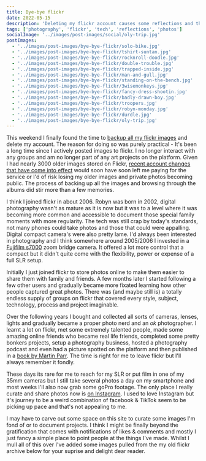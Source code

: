 ```yaml
---
title: Bye-bye flickr
date: 2022-05-15
description: 'Deleting my flickr account causes some reflections and thoughts of how to share my creations'
tags: ['photography', 'flickr', 'tech', 'reflections', 'photos']
socialImage: '../images/post-images/social/oly-trip.jpg'
postImages:
  - '../images/post-images/bye-bye-flickr/solo-bike.jpg'
  - '../images/post-images/bye-bye-flickr/tshirt-suntan.jpg'
  - '../images/post-images/bye-bye-flickr/rocknroll-doodle.jpg'
  - '../images/post-images/bye-bye-flickr/double-trouble.jpg'
  - '../images/post-images/bye-bye-flickr/trapped-inside.jpg'
  - '../images/post-images/bye-bye-flickr/man-and-gull.jpg'
  - '../images/post-images/bye-bye-flickr/standing-on-the-bench.jpg'
  - '../images/post-images/bye-bye-flickr/3wisemonkeys.jpg'
  - '../images/post-images/bye-bye-flickr/fancy-dress-shootin.jpg'
  - '../images/post-images/bye-bye-flickr/badly-drawn-boy.jpg'
  - '../images/post-images/bye-bye-flickr/troopers.jpg'
  - '../images/post-images/bye-bye-flickr/robyn-monday.jpg'
  - '../images/post-images/bye-bye-flickr/durdle.jpg'
  - '../images/post-images/bye-bye-flickr/oly-trip.jpg'
---
```



This weekend I finally found the time to [backup all my flickr images](https://www.mlieser.de/apps/adios-flickr) and delete my account. The reason for doing so was purely practical - It's been a long time since I actively posted images to flickr. I no longer interact with any groups and am no longer part of any art projects on the platform. Given I had nearly 3000 older images stored on Flickr, [recent account changes that have come into effect](https://www.flickr.com/help/forum/en-us/72157720619003104/#:~:text=%22Beginning%20May%201%2C%202022%2C,service%20and%20subject%20to%20removal.%22) would soon have soon left me paying for the service or I'd of risk losing my older images and private photos becoming public. The process of backing up all the images and browsing through the albums did stir more than a few memories.

I think I joined flickr in about 2006. Robyn was born in 2002, digital photography wasn't as mature as it is now but it was to a level where it was becoming more common and accessible to document those special family moments with more regularity. The tech was still crap by today's standards, not many phones could take photos and those that could were appalling. Digital compact camera's were also pretty lame. I'd always been interested in photography and I think somewhere around 2005/2006 I invested in a [Fujifilm s7000](https://en.wikipedia.org/wiki/Fujifilm_FinePix_S7000) zoom bridge camera. It offered a lot more control that a compact but it didn't quite come with the flexibility, power or expense of a full SLR setup.

<GatsbyImage
  alt="first bike ride"
  title="first bike ride"
  image={getImage(props.frontmatter.postImages[0])}
  className="imageFull"
/>

Initially I just joined flickr to store photos online to make them easier to share them with family and friends. A few months later I started following a few other users and gradually became more fixated learning how other people captured great photos. There was (and maybe still is) a totally endless supply of groups on flickr that covered every style, subject, technology, process and project imaginable.

Over the following years I bought and collected all sorts of cameras, lenses, lights and gradually became a proper photo nerd and an _ok_ photographer. I learnt a lot on flickr, met some extremely talented people, made some amazing online friends who became real life friends, completed some pretty bonkers projects, setup a photography business, hosted a photography podcast and even had a picture spotted on the platform and then published in a [book by Martin Parr](https://www.martinparr.com/books/#gallery/8__399884168/443). The time is right for me to leave flickr but I'll always remember it fondly.

<GatsbyImage
  alt="tshirt suntan"
  title="tshirt suntan"
  image={getImage(props.frontmatter.postImages[1])}
  className="imageFull"
/>

These days its rare for me to reach for my SLR or put film in one of my 35mm cameras but I still take several photos a day on my smartphone and most weeks I'll also now grab some goPro footage. The only place I really curate and share photos now is [on Instagram](https://www.instagram.com/_d1sco/). I used to love Instagram but it's journey to be a weird combination of facebook & TikTok seem to be picking up pace and that's not appealing to me.

I may have to carve out some space on this site to curate some images I'm fond of or to document projects. I think I might be finally beyond the gratification that comes with notifications of likes & comments and mostly I just fancy a simple place to point people at the things I've made. Whilst I mull all of this over I've added some images pulled from the my old flickr archive below for your suprise and delight dear reader.

<GatsbyImage
  alt="Doodle Guitar"
  title="Doodle Guitar"
  image={getImage(props.frontmatter.postImages[2])}
  className="imageFull"
/>

<GatsbyImage
  alt="Experiments in double exposures"
  title="Experiments in double exposures"
  image={getImage(props.frontmatter.postImages[3])}
  className="imageFull"
/>

<GatsbyImage
  alt="trapped inside"
  title="trapped inside"
  image={getImage(props.frontmatter.postImages[4])}
  className="imageFull"
/>

<GatsbyImage
  alt="one man and his gull"
  title="one man and his gull"
  image={getImage(props.frontmatter.postImages[5])}
  className="imageFull"
/>

<GatsbyImage
  alt="standing on the bench"
  title="standing on the bench"
  image={getImage(props.frontmatter.postImages[6])}
  className="imageFull"
/>

<GatsbyImage
  alt="3 wise monkeys"
  title="3 wise monkeys"
  image={getImage(props.frontmatter.postImages[7])}
  className="imageFull"
/>

<GatsbyImage
  alt="more beach friends"
  title="more beach friends"
  image={getImage(props.frontmatter.postImages[8])}
  className="imageFull"
/>

<GatsbyImage
  alt="badly drawn boy"
  title="badly drawn boy"
  image={getImage(props.frontmatter.postImages[9])}
  className="imageFull"
/>

<GatsbyImage
  alt="storm troopers about to get attacked by giant hamster"
  title="storm troopers about to get attacked by giant hamster"
  image={getImage(props.frontmatter.postImages[10])}
  className="imageFull"
/>

<GatsbyImage
  alt="robyn modelling"
  title="robyn modelling"
  image={getImage(props.frontmatter.postImages[11])}
  className="imageFull"
/>

<GatsbyImage
  alt="durdle dor"
  title="durdle dor"
  image={getImage(props.frontmatter.postImages[12])}
  className="imageFull"
/>

<GatsbyImage
  alt="Olympus Trip 35"
  title="Olympus Trip 35"
  image={getImage(props.frontmatter.postImages[13])}
  className="imageFull"
/>
